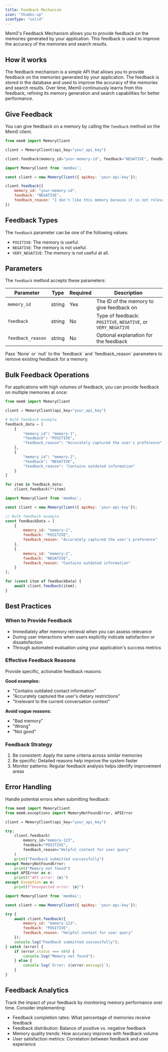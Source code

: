 ```yaml
---
title: Feedback Mechanism
icon: "thumbs-up"
iconType: "solid"
---
```


Mem0's Feedback Mechanism allows you to provide feedback on the memories generated by your application. This feedback is used to improve the accuracy of the memories and search results.

## How it works

The feedback mechanism is a simple API that allows you to provide feedback on the memories generated by your application. The feedback is stored in the database and used to improve the accuracy of the memories and search results. Over time, Mem0 continuously learns from this feedback, refining its memory generation and search capabilities for better performance.

## Give Feedback

You can give feedback on a memory by calling the `feedback` method on the Mem0 client.

<CodeGroup>

```python Python
from mem0 import MemoryClient

client = MemoryClient(api_key="your_api_key")

client.feedback(memory_id="your-memory-id", feedback="NEGATIVE", feedback_reason="I don't like this memory because it is not relevant.")
```

```javascript JavaScript
import MemoryClient from 'mem0ai';

const client = new MemoryClient({ apiKey: 'your-api-key'});

client.feedback({
    memory_id: "your-memory-id", 
    feedback: "NEGATIVE", 
    feedback_reason: "I don't like this memory because it is not relevant."
})
```

</CodeGroup>

## Feedback Types

The `feedback` parameter can be one of the following values:

- `POSITIVE`: The memory is useful.
- `NEGATIVE`: The memory is not useful.
- `VERY_NEGATIVE`: The memory is not useful at all.

## Parameters

The `feedback` method accepts these parameters:

| Parameter | Type | Required | Description |
|-----------|------|----------|-------------|
| `memory_id` | string | Yes | The ID of the memory to give feedback on |
| `feedback` | string | No | Type of feedback: `POSITIVE`, `NEGATIVE`, or `VERY_NEGATIVE` |
| `feedback_reason` | string | No | Optional explanation for the feedback |

<Note>
Pass `None` or `null` to the `feedback` and `feedback_reason` parameters to remove existing feedback for a memory.
</Note>

## Bulk Feedback Operations

For applications with high volumes of feedback, you can provide feedback on multiple memories at once:

<CodeGroup>

```python Python
from mem0 import MemoryClient

client = MemoryClient(api_key="your_api_key")

# Bulk feedback example
feedback_data = [
    {
        "memory_id": "memory-1", 
        "feedback": "POSITIVE", 
        "feedback_reason": "Accurately captured the user's preference"
    },
    {
        "memory_id": "memory-2", 
        "feedback": "NEGATIVE", 
        "feedback_reason": "Contains outdated information"
    }
]

for item in feedback_data:
    client.feedback(**item)
```

```javascript JavaScript
import MemoryClient from 'mem0ai';

const client = new MemoryClient({ apiKey: 'your-api-key'});

// Bulk feedback example
const feedbackData = [
    {
        memory_id: "memory-1", 
        feedback: "POSITIVE", 
        feedback_reason: "Accurately captured the user's preference"
    },
    {
        memory_id: "memory-2", 
        feedback: "NEGATIVE", 
        feedback_reason: "Contains outdated information"
    }
];

for (const item of feedbackData) {
    await client.feedback(item);
}
```

</CodeGroup>

## Best Practices

### When to Provide Feedback

- Immediately after memory retrieval when you can assess relevance
- During user interactions when users explicitly indicate satisfaction or dissatisfaction
- Through automated evaluation using your application's success metrics

### Effective Feedback Reasons

Provide specific, actionable feedback reasons:

**Good examples:**
- "Contains outdated contact information"
- "Accurately captured the user's dietary restrictions"
- "Irrelevant to the current conversation context"

**Avoid vague reasons:**
- "Bad memory"
- "Wrong"
- "Not good"

### Feedback Strategy

1. Be consistent: Apply the same criteria across similar memories
2. Be specific: Detailed reasons help improve the system faster
3. Monitor patterns: Regular feedback analysis helps identify improvement areas

## Error Handling

Handle potential errors when submitting feedback:

<CodeGroup>

```python Python
from mem0 import MemoryClient
from mem0.exceptions import MemoryNotFoundError, APIError

client = MemoryClient(api_key="your_api_key")

try:
    client.feedback(
        memory_id="memory-123", 
        feedback="POSITIVE", 
        feedback_reason="Helpful context for user query"
    )
    print("Feedback submitted successfully")
except MemoryNotFoundError:
    print("Memory not found")
except APIError as e:
    print(f"API error: {e}")
except Exception as e:
    print(f"Unexpected error: {e}")
```

```javascript JavaScript
import MemoryClient from 'mem0ai';

const client = new MemoryClient({ apiKey: 'your-api-key'});

try {
    await client.feedback({
        memory_id: "memory-123", 
        feedback: "POSITIVE", 
        feedback_reason: "Helpful context for user query"
    });
    console.log("Feedback submitted successfully");
} catch (error) {
    if (error.status === 404) {
        console.log("Memory not found");
    } else {
        console.log(`Error: ${error.message}`);
    }
}
```

</CodeGroup>

## Feedback Analytics

Track the impact of your feedback by monitoring memory performance over time. Consider implementing:

- Feedback completion rates: What percentage of memories receive feedback
- Feedback distribution: Balance of positive vs. negative feedback
- Memory quality trends: How accuracy improves with feedback volume
- User satisfaction metrics: Correlation between feedback and user experience
